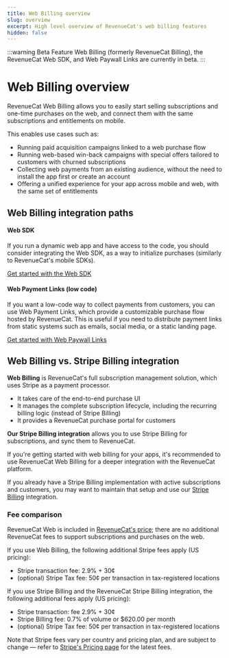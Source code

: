 ```yaml
---
title: Web Billing overview
slug: overview
excerpt: High level overview of RevenueCat's web billing features
hidden: false
---
```


:::warning Beta Feature
Web Billing (formerly RevenueCat Billing), the RevenueCat Web SDK, and Web Paywall Links are currently in beta.
:::

# Web Billing overview

RevenueCat Web Billing allows you to easily start selling subscriptions and one-time purchases on the web, and connect them with the same subscriptions and entitlements on mobile.

This enables use cases such as:

- Running paid acquisition campaigns linked to a web purchase flow
- Running web-based win-back campaigns with special offers tailored to customers with churned subscriptions
- Collecting web payments from an existing audience, without the need to install the app first or create an account
- Offering a unified experience for your app across mobile and web, with the same set of entitlements

## Web Billing integration paths

#### Web SDK

If you run a dynamic web app and have access to the code, you should consider integrating the Web SDK, as a way to initialize purchases (similarly to RevenueCat's mobile SDKs).

[Get started with the Web SDK](web-sdk)

#### Web Payment Links (low code)

If you want a low-code way to collect payments from customers, you can use Web Payment Links, which provide a customizable purchase flow hosted by RevenueCat. This is useful if you need to distribute payment links from static systems such as emails, social media, or a static landing page.

[Get started with Web Paywall Links](web-paywall-links)

## Web Billing vs. Stripe Billing integration

**Web Billing** is RevenueCat's full subscription management solution, which uses Stripe as a payment processor.

- It takes care of the end-to-end purchase UI
- It manages the complete subscription lifecycle, including the recurring billing logic (instead of Stripe Billing)
- It provides a RevenueCat purchase portal for customers

**Our Stripe Billing integration** allows you to use Stripe Billing for subscriptions, and sync them to RevenueCat.

If you're getting started with web billing for your apps, it's recommended to use RevenueCat Web Billing for a deeper integration with the RevenueCat platform.

If you already have a Stripe Billing implementation with active subscriptions and customers, you may want to maintain that setup and use our [Stripe Billing](/web/integrations/stripe) integration.

### Fee comparison

RevenueCat Web is included in [RevenueCat's price](https://www.revenuecat.com/pricing); there are no additional RevenueCat fees to support subscriptions and purchases on the web.

If you use Web Billing, the following additional Stripe fees apply (US pricing):

- Stripe transaction fee: 2.9% + 30¢
- (optional) Stripe Tax fee: 50¢ per transaction in tax-registered locations

If you use Stripe Billing and the RevenueCat Stripe Billing integration, the following additional fees apply (US pricing):

- Stripe transaction: fee 2.9% + 30¢
- Stripe Billing fee: 0.7% of volume or $620.00 per month
- (optional) Stripe Tax fee: 50¢ per transaction in tax-registered locations

Note that Stripe fees vary per country and pricing plan, and are subject to change — refer to [Stripe's Pricing page](https://stripe.com/pricing) for the latest fees.
